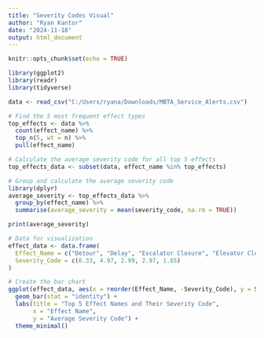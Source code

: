 ```yaml
---
title: "Severity Codes Visual"
author: "Ryan Kantor"
date: "2024-11-18"
output: html_document
---
```


```r
knitr::opts_chunk$set(echo = TRUE)
```

```r

library(ggplot2)
library(readr)
library(tidyverse)

```

```r

data <- read_csv("C:/Users/ryana/Downloads/MBTA_Service_Alerts.csv")

```

```r

# Find the 5 most frequent effect types
top_effects <- data %>%
  count(effect_name) %>%
  top_n(5, wt = n) %>%
  pull(effect_name)

```

```r

# Calculate the average severity code for all top 5 effects
top_effects_data <- subset(data, effect_name %in% top_effects)

# Group and calculate the average severity code
library(dplyr)
average_severity <- top_effects_data %>%
  group_by(effect_name) %>%
  summarise(average_severity = mean(severity_code, na.rm = TRUE))

print(average_severity)

```

```r

# Data for visualization
effect_data <- data.frame(
  Effect_Name = c("Detour", "Delay", "Escalator Closure", "Elevator Closure", "Track Change"),
  Severity_Code = c(6.33, 4.97, 2.99, 2.97, 1.65)
)

# Create the bar chart
ggplot(effect_data, aes(x = reorder(Effect_Name, -Severity_Code), y = Severity_Code, fill = Effect_Name)) +
  geom_bar(stat = "identity") +
  labs(title = "Top 5 Effect Names and Their Severity Code",
       x = "Effect Name",
       y = "Average Severity Code") +
  theme_minimal()

```